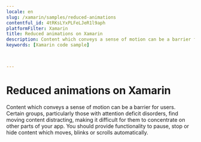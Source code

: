 ```yaml
---
locale: en
slug: /xamarin/samples/reduced-animations
contentful_id: 4tRKsLYxPLFeLJeR1l9aph
platformFilter: Xamarin
title: Reduced animations on Xamarin
description: Content which conveys a sense of motion can be a barrier for users.
keywords: [Xamarin code sample]


	
---
```


# Reduced animations on Xamarin

Content which conveys a sense of motion can be a barrier for users. Certain groups, particularly those with attention deficit disorders, find moving content distracting, making it difficult for them to concentrate on other parts of your app. You should provide functionality to pause, stop or hide content which moves, blinks or scrolls automatically.

<CodeSample id="screen-animations" locale="en" platform="xamarin"/>